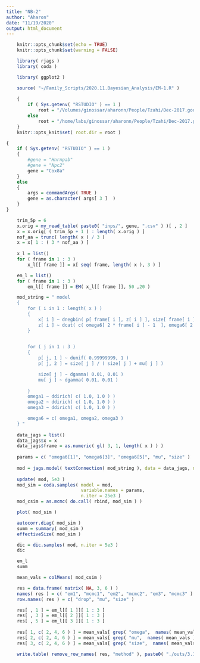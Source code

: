 ```yaml
---
title: "NB-2"
author: "Aharon"
date: "11/19/2020"
output: html_document
---
```


```r
    knitr::opts_chunk$set(echo = TRUE)
    knitr::opts_chunk$set(warning = FALSE)

    library( rjags )
    library( coda )

    library( ggplot2 )

    source( "~/Family_Scripts/2020.11.Bayesian_Analysis/EM-1.R" )
    
    {    
        if ( Sys.getenv( "RSTUDIO" ) == 1 ) 
            root = "/Volumes/ginossar/aharonn/People/Tzahi/Dec-2017.good/full/summary/NegBin/"
        else
            root = "/home/labs/ginossar/aharonn/People/Tzahi/Dec-2017.good/full/summary/NegBin/"
    }
    knitr::opts_knit$set( root.dir = root )
```

```r
{
    if ( Sys.getenv( "RSTUDIO" ) == 1 ) 
    {   
        #gene = "Hnrnpab"
        #gene = "Npc2"
        gene = "Cox8a"
    }   
    else
    {   
        args = commandArgs( TRUE )
        gene = as.character( args[ 3 ]  )
    }    
}

```

```r
    trim_5p = 6
    x.orig = my_read_table( paste0( "inps/", gene, ".csv" ) )[ , 2 ]
    x = x.orig[ ( trim_5p + 1 ) : length( x.orig ) ]
    nof_aa = trunc( length( x ) / 3 )
    x = x[ 1 : ( 3 * nof_aa ) ]
    
    x_l = list()
    for ( frame in 1 : 3 )
        x_l[[ frame ]] = x[ seq( frame, length( x ), 3 ) ]
```

```r
    em_l = list()
    for ( frame in 1 : 3 )
        em_l[[ frame ]] = EM( x_l[[ frame ]], 50 ,20 )
```

```r
    mod_string = " model 
    {
    	for ( i in 1 : length( x ) ) 
        {
    		x[ i ] ~ dnegbin( p[ frame[ i ], z[ i ] ], size[ frame[ i ] ] )
            z[ i ] ~ dcat( c( omega6[ 2 * frame[ i ] - 1  ], omega6[ 2 * frame[ i ] ] ) )
    	}
        

        for ( j in 1 : 3 )
        {
            p[ j, 1 ] ~ dunif( 0.99999999, 1 )
            p[ j, 2 ] = size[ j ] / ( size[ j ] + mu[ j ] )

            size[ j ] ~ dgamma( 0.01, 0.01 )
            mu[ j ] ~ dgamma( 0.01, 0.01 )
            
        }
        omega1 ~ ddirich( c( 1.0, 1.0 ) )
        omega2 ~ ddirich( c( 1.0, 1.0 ) )
        omega3 ~ ddirich( c( 1.0, 1.0 ) )

        omega6 = c( omega1, omega2, omega3 )
    } "
    
    data_jags = list()
    data_jags$x = x
    data_jags$frame = as.numeric( gl( 3, 1, length( x ) ) )
    
    params = c( "omega6[1]", "omega6[3]", "omega6[5]", "mu", "size" )
    
    mod = jags.model( textConnection( mod_string ), data = data_jags, n.chains = 3 )
    
    update( mod, 5e3 )
    mod_sim = coda.samples( model = mod,
                            variable.names = params,
                            n.iter = 25e3 )
    mod_csim = as.mcmc( do.call( rbind, mod_sim ) )
```

```r
    plot( mod_sim )
```

```r
    autocorr.diag( mod_sim )
    summ = summary( mod_sim )
    effectiveSize( mod_sim )
```


```r
	dic = dic.samples( mod, n.iter = 5e3 )
	dic
```

```r
    em_l
    summ
```

```r
    mean_vals = colMeans( mod_csim )

    res = data.frame( matrix( NA, 3, 6 ) )
    names( res ) = c( "em1", "mcmc1", "em2", "mcmc2", "em3", "mcmc3" )
    row.names( res ) = c( "drop", "mu", "size" )

    res[ , 1 ] = em_l[[ 1 ]][ 1 : 3 ]
    res[ , 3 ] = em_l[[ 2 ]][ 1 : 3 ]    
    res[ , 5 ] = em_l[[ 3 ]][ 1 : 3 ]
    
    res[ 1, c( 2, 4, 6 ) ] = mean_vals[ grep( "omega",  names( mean_vals ) ) ]
    res[ 2, c( 2, 4, 6 ) ] = mean_vals[ grep( "mu",  names( mean_vals ) ) ]
    res[ 3, c( 2, 4, 6 ) ] = mean_vals[ grep( "size",  names( mean_vals ) ) ]

    write.table( remove_row_names( res, "method" ), paste0( "./outs/3.1/csvs/", gene, ".csv" ), sep = "\t", row.names = F, quote = F )
```
